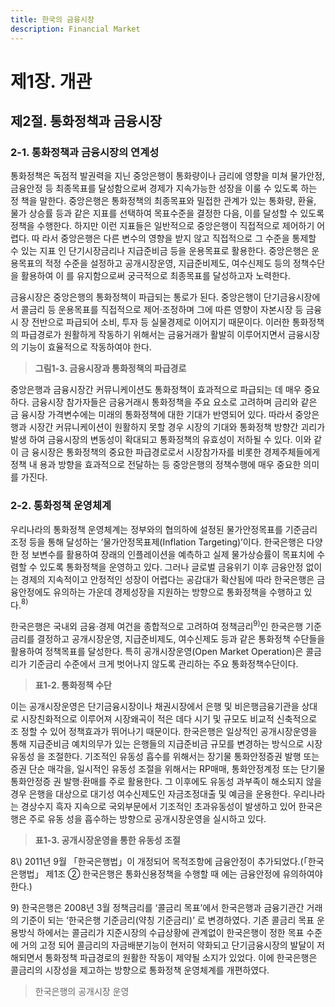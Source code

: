 ```yaml
---
title: 한국의 금융시장
description: Financial Market
---
```


# 제1장. 개관

## 제2절. 통화정책과 금융시장

### 2-1. 통화정책과 금융시장의 연계성

통화정책은 독점적 발권력을 지닌 중앙은행이 통화량이나 금리에 영향을 미쳐 물가안정, 
금융안정 등 최종목표를 달성함으로써 경제가 지속가능한 성장을 이룰 수 있도록 하는 정
책을 말한다. 중앙은행은 통화정책의 최종목표와 밀접한 관계가 있는 통화량, 환율, 물가
상승률 등과 같은 지표를 선택하여 목표수준을 결정한 다음, 이를 달성할 수 있도록 정책을 
수행한다. 하지만 이런 지표들은 일반적으로 중앙은행이 직접적으로 제어하기 어렵다. 따
라서 중앙은행은 다른 변수의 영향을 받지 않고 직접적으로 그 수준을 통제할 수 있는 지표
인 단기시장금리나 지급준비금 등을 운용목표로 활용한다. 중앙은행은 운용목표의 적정 
수준을 설정하고 공개시장운영, 지급준비제도, 여수신제도 등의 정책수단을 활용하여 이
를 유지함으로써 궁극적으로 최종목표를 달성하고자 노력한다.

금융시장은 중앙은행의 통화정책이 파급되는 통로가 된다. 중앙은행이 단기금융시장에
서 콜금리 등 운용목표를 직접적으로 제어·조정하며 그에 따른 영향이 자본시장 등 금융시
장 전반으로 파급되어 소비, 투자 등 실물경제로 이어지기 때문이다. 이러한 통화정책의 
파급경로가 원활하게 작동하기 위해서는 금융거래가 활발히 이루어지면서 금융시장의 기능이 효율적으로 작동하여야 한다. 

> __그림1-3. 금융시장과 통화정책의 파급경로__

<GCenterImg src ="/fm/1-3.png" caption="그림1-3. 금융시장과 통화정책의 파급경로"/>

중앙은행과 금융시장간 커뮤니케이션도 통화정책이 효과적으로 파급되는 데 매우 중요
하다. 금융시장 참가자들은 금융거래시 통화정책을 주요 요소로 고려하며 금리와 같은 금
융시장 가격변수에는 미래의 통화정책에 대한 기대가 반영되어 있다. 따라서 중앙은행과 
시장간 커뮤니케이션이 원활하지 못할 경우 시장의 기대와 통화정책 방향간 괴리가 발생
하여 금융시장의 변동성이 확대되고 통화정책의 유효성이 저하될 수 있다. 이와 같이 금
융시장은 통화정책의 중요한 파급경로로서 시장참가자를 비롯한 경제주체들에게 정책 내
용과 방향을 효과적으로 전달하는 등 중앙은행의 정책수행에 매우 중요한 의미를 가진다. 

### 2-2. 통화정책 운영체계

우리나라의 통화정책 운영체계는 정부와의 협의하에 설정된 물가안정목표를 기준금리 
조정 등을 통해 달성하는 ‘물가안정목표제(Inflation Targeting)’이다. 한국은행은 다양한 정
보변수를 활용하여 장래의 인플레이션을 예측하고 실제 물가상승률이 목표치에 수렴할 수 
있도록 통화정책을 운영하고 있다. 그러나 글로벌 금융위기 이후 금융안정 없이는 경제의 
지속적이고 안정적인 성장이 어렵다는 공감대가 확산됨에 따라 한국은행은 금융안정에도 
유의하는 가운데 경제성장을 지원하는 방향으로 통화정책을 수행하고 있다.$^{8)}$

한국은행은 국내외 금융·경제 여건을 종합적으로 고려하여 정책금리$^{9)}$인 한국은행 기준
금리를 결정하고 공개시장운영, 지급준비제도, 여수신제도 등과 같은 통화정책 수단들을 
활용하여 정책목표를 달성한다. 특히 공개시장운영(Open Market Operation)은 콜금리가 
기준금리 수준에서 크게 벗어나지 않도록 관리하는 주요 통화정책수단이다.

> __표1-2. 통화정책 수단__

<GCenterImg src ="/fm/t1-2.png" caption="표1-2. 통화정책 수단"/>

이는 공개시장운영은 단기금융시장이나 채권시장에서 은행 및 비은행금융기관을 상대
로 시장친화적으로 이루어져 시장왜곡이 적은 데다 시기 및 규모도 비교적 신축적으로 조
정할 수 있어 정책효과가 뛰어나기 때문이다. 한국은행은 일상적인 공개시장운영을 통해 
지급준비금 예치의무가 있는 은행들의 지급준비금 규모를 변경하는 방식으로 시장 유동성
을 조절한다. 기조적인 유동성 흡수를 위해서는 장기물 통화안정증권 발행 또는 증권 단순
매각을, 일시적인 유동성 조절을 위해서는 RP매매, 통화안정계정 또는 단기물 통화안정증
권 발행·환매를 주로 활용한다. 그 이후에도 유동성 과부족이 해소되지 않을 경우 은행을 
대상으로 대기성 여수신제도인 자금조정대출 및 예금을 운용한다. 우리나라는 경상수지 
흑자 지속으로 국외부문에서 기조적인 초과유동성이 발생하고 있어 한국은행은 주로 유동
성을 흡수하는 방향으로 공개시장운영을 실시하고 있다.

> __표1-3. 공개시장운영을 통한 유동성 조절__

<GCenterImg src ="/fm/t1-3.png" caption="그림1-3. 공개시장운영을 통한 유동성 조절"/>

<GComment>
8\) 2011년 9월 「한국은행법」이 개정되어 목적조항에 금융안정이 추가되었다.(「한국은행법」 제1조 ② 한국은행은 통화신용정책을 수행할 때
에는 금융안정에 유의하여야 한다.)

9\) 한국은행은 2008년 3월 정책금리를 ‘콜금리 목표’에서 한국은행과 금융기관간 거래의 기준이 되는 ‘한국은행 기준금리(약칭 기준금리)’
로 변경하였다. 기존 콜금리 목표 운용방식 하에서는 콜금리가 지준시장의 수급상황에 관계없이 한국은행이 정한 목표 수준에 거의 고정
되어 콜금리의 자금배분기능이 현저히 약화되고 단기금융시장의 발달이 저해되면서 통화정책 파급경로의 원활한 작동이 제약될 소지가 
있었다. 이에 한국은행은 콜금리의 시장성을 제고하는 방향으로 통화정책 운영체계를 개편하였다.
</GComment>

> 한국은행의 공개시장 운영